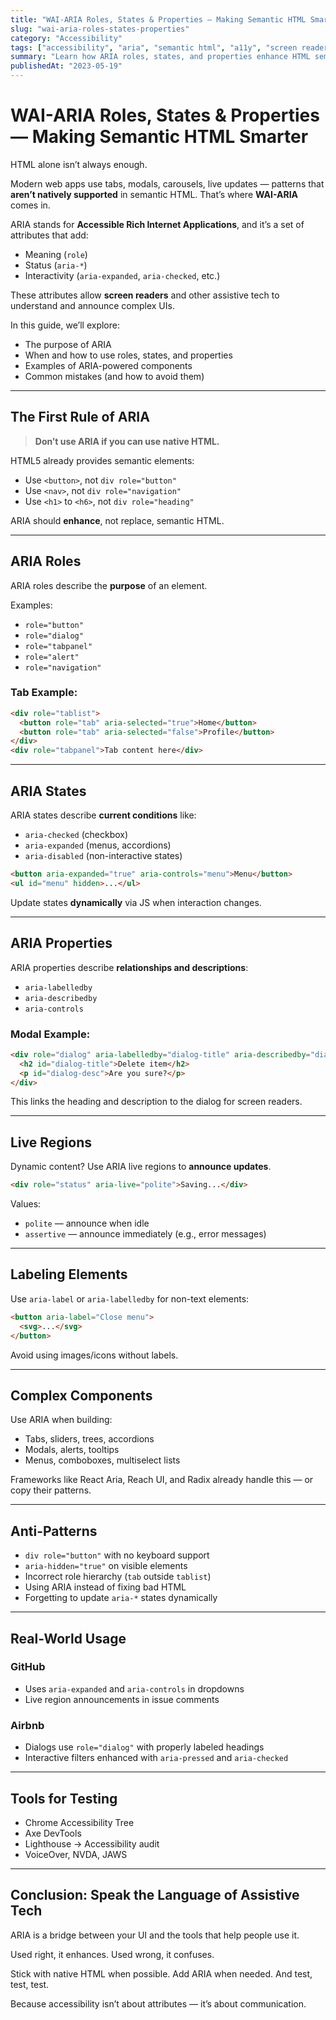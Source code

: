 ```yaml
---
title: "WAI-ARIA Roles, States & Properties — Making Semantic HTML Smarter"
slug: "wai-aria-roles-states-properties"
category: "Accessibility"
tags: ["accessibility", "aria", "semantic html", "a11y", "screen readers"]
summary: "Learn how ARIA roles, states, and properties enhance HTML semantics and make dynamic UIs accessible. Understand how to use them correctly—and when not to use them at all."
publishedAt: "2023-05-19"
---
```


# WAI-ARIA Roles, States & Properties — Making Semantic HTML Smarter

HTML alone isn’t always enough.

Modern web apps use tabs, modals, carousels, live updates — patterns that **aren’t natively supported** in semantic HTML. That’s where **WAI-ARIA** comes in.

ARIA stands for **Accessible Rich Internet Applications**, and it’s a set of attributes that add:
- Meaning (`role`)
- Status (`aria-*`)
- Interactivity (`aria-expanded`, `aria-checked`, etc.)

These attributes allow **screen readers** and other assistive tech to understand and announce complex UIs.

In this guide, we’ll explore:
- The purpose of ARIA
- When and how to use roles, states, and properties
- Examples of ARIA-powered components
- Common mistakes (and how to avoid them)

---

## The First Rule of ARIA

> **Don’t use ARIA if you can use native HTML.**

HTML5 already provides semantic elements:
- Use `<button>`, not `div role="button"`
- Use `<nav>`, not `div role="navigation"`
- Use `<h1>` to `<h6>`, not `div role="heading"`

ARIA should **enhance**, not replace, semantic HTML.

---

## ARIA Roles

ARIA roles describe the **purpose** of an element.

Examples:
- `role="button"`
- `role="dialog"`
- `role="tabpanel"`
- `role="alert"`
- `role="navigation"`

### Tab Example:

```html
<div role="tablist">
  <button role="tab" aria-selected="true">Home</button>
  <button role="tab" aria-selected="false">Profile</button>
</div>
<div role="tabpanel">Tab content here</div>
```

---

## ARIA States

ARIA states describe **current conditions** like:
- `aria-checked` (checkbox)
- `aria-expanded` (menus, accordions)
- `aria-disabled` (non-interactive states)

```html
<button aria-expanded="true" aria-controls="menu">Menu</button>
<ul id="menu" hidden>...</ul>
```

Update states **dynamically** via JS when interaction changes.

---

## ARIA Properties

ARIA properties describe **relationships and descriptions**:
- `aria-labelledby`
- `aria-describedby`
- `aria-controls`

### Modal Example:

```html
<div role="dialog" aria-labelledby="dialog-title" aria-describedby="dialog-desc">
  <h2 id="dialog-title">Delete item</h2>
  <p id="dialog-desc">Are you sure?</p>
</div>
```

This links the heading and description to the dialog for screen readers.

---

## Live Regions

Dynamic content? Use ARIA live regions to **announce updates**.

```html
<div role="status" aria-live="polite">Saving...</div>
```

Values:
- `polite` — announce when idle
- `assertive` — announce immediately (e.g., error messages)

---

## Labeling Elements

Use `aria-label` or `aria-labelledby` for non-text elements:

```html
<button aria-label="Close menu">
  <svg>...</svg>
</button>
```

Avoid using images/icons without labels.

---

## Complex Components

Use ARIA when building:
- Tabs, sliders, trees, accordions
- Modals, alerts, tooltips
- Menus, comboboxes, multiselect lists

Frameworks like React Aria, Reach UI, and Radix already handle this — or copy their patterns.

---

## Anti-Patterns

- `div role="button"` with no keyboard support
- `aria-hidden="true"` on visible elements
- Incorrect role hierarchy (`tab` outside `tablist`)
- Using ARIA instead of fixing bad HTML
- Forgetting to update `aria-*` states dynamically

---

## Real-World Usage

### GitHub

- Uses `aria-expanded` and `aria-controls` in dropdowns
- Live region announcements in issue comments

### Airbnb

- Dialogs use `role="dialog"` with properly labeled headings
- Interactive filters enhanced with `aria-pressed` and `aria-checked`

---

## Tools for Testing

- Chrome Accessibility Tree
- Axe DevTools
- Lighthouse → Accessibility audit
- VoiceOver, NVDA, JAWS

---

## Conclusion: Speak the Language of Assistive Tech

ARIA is a bridge between your UI and the tools that help people use it.

Used right, it enhances. Used wrong, it confuses.

Stick with native HTML when possible. Add ARIA when needed. And test, test, test.

Because accessibility isn’t about attributes — it’s about communication.

